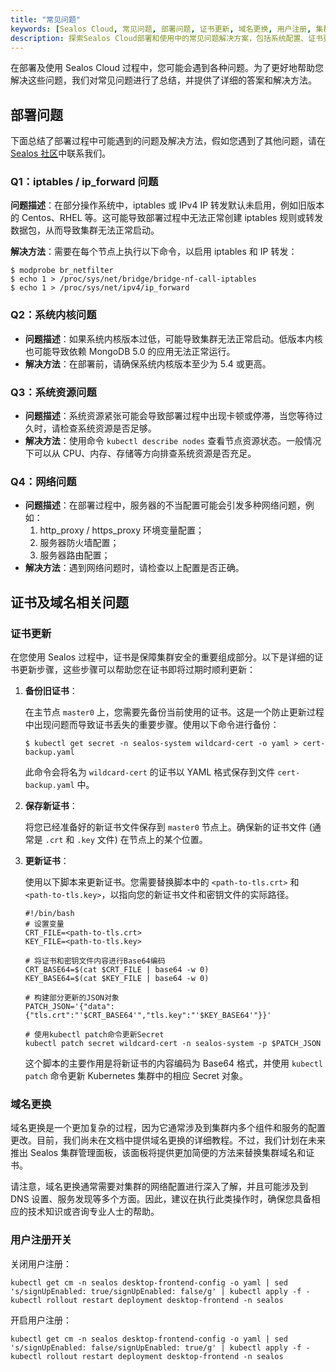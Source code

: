 ```yaml
---
title: "常见问题"
keywords: [Sealos Cloud, 常见问题, 部署问题, 证书更新, 域名更换, 用户注册, 集群管理, Kubernetes]
description: 探索Sealos Cloud部署和使用中的常见问题解决方案，包括系统配置、证书更新、域名更换等关键操作指南，助您轻松管理Kubernetes集群。
---
```


在部署及使用 Sealos Cloud 过程中，您可能会遇到各种问题。为了更好地帮助您解决这些问题，我们对常见问题进行了总结，并提供了详细的答案和解决方法。

## 部署问题

下面总结了部署过程中可能遇到的问题及解决方法，假如您遇到了其他问题，请在 [Sealos 社区](https://forum.laf.run/)中联系我们。

### Q1：iptables / ip_forward 问题

**问题描述**：在部分操作系统中，iptables 或 IPv4 IP 转发默认未启用，例如旧版本的 Centos、RHEL 等。这可能导致部署过程中无法正常创建
iptables 规则或转发数据包，从而导致集群无法正常启动。

**解决方法**：需要在每个节点上执行以下命令，以启用 iptables 和 IP 转发：

```shell
$ modprobe br_netfilter
$ echo 1 > /proc/sys/net/bridge/bridge-nf-call-iptables
$ echo 1 > /proc/sys/net/ipv4/ip_forward
```

### Q2：系统内核问题

- **问题描述**：如果系统内核版本过低，可能导致集群无法正常启动。低版本内核也可能导致依赖 MongoDB 5.0 的应用无法正常运行。
- **解决方法**：在部署前，请确保系统内核版本至少为 5.4 或更高。

### Q3：系统资源问题

- **问题描述**：系统资源紧张可能会导致部署过程中出现卡顿或停滞，当您等待过久时，请检查系统资源是否足够。
- **解决方法**：使用命令 `kubectl describe nodes` 查看节点资源状态。一般情况下可以从 CPU、内存、存储等方向排查系统资源是否充足。

### Q4：网络问题

- **问题描述**：在部署过程中，服务器的不当配置可能会引发多种网络问题，例如：
   1. http_proxy / https_proxy 环境变量配置；
   2. 服务器防火墙配置；
   3. 服务器路由配置；
- **解决方法**：遇到网络问题时，请检查以上配置是否正确。

## 证书及域名相关问题

### 证书更新

在您使用 Sealos 过程中，证书是保障集群安全的重要组成部分。以下是详细的证书更新步骤，这些步骤可以帮助您在证书即将过期时顺利更新：

1. **备份旧证书**：

   在主节点 `master0` 上，您需要先备份当前使用的证书。这是一个防止更新过程中出现问题而导致证书丢失的重要步骤。使用以下命令进行备份：

   ```shell
   $ kubectl get secret -n sealos-system wildcard-cert -o yaml > cert-backup.yaml
   ```

   此命令会将名为 `wildcard-cert` 的证书以 YAML 格式保存到文件 `cert-backup.yaml` 中。

2. **保存新证书**：

   将您已经准备好的新证书文件保存到 `master0` 节点上。确保新的证书文件 (通常是 `.crt` 和 `.key` 文件) 在节点上的某个位置。

3. **更新证书**：

   使用以下脚本来更新证书。您需要替换脚本中的 `<path-to-tls.crt>` 和 `<path-to-tls.key>`，以指向您的新证书文件和密钥文件的实际路径。

   ```shell
   #!/bin/bash 
   # 设置变量
   CRT_FILE=<path-to-tls.crt>
   KEY_FILE=<path-to-tls.key>
   
   # 将证书和密钥文件内容进行Base64编码
   CRT_BASE64=$(cat $CRT_FILE | base64 -w 0)
   KEY_BASE64=$(cat $KEY_FILE | base64 -w 0)
   
   # 构建部分更新的JSON对象
   PATCH_JSON='{"data":{"tls.crt":"'$CRT_BASE64'","tls.key":"'$KEY_BASE64'"}}'
   
   # 使用kubectl patch命令更新Secret
   kubectl patch secret wildcard-cert -n sealos-system -p $PATCH_JSON
   ```
   
   这个脚本的主要作用是将新证书的内容编码为 Base64 格式，并使用 `kubectl patch` 命令更新 Kubernetes 集群中的相应 Secret
   对象。

### 域名更换

域名更换是一个更加复杂的过程，因为它通常涉及到集群内多个组件和服务的配置更改。目前，我们尚未在文档中提供域名更换的详细教程。不过，我们计划在未来推出
Sealos 集群管理面板，该面板将提供更加简便的方法来替换集群域名和证书。

请注意，域名更换通常需要对集群的网络配置进行深入了解，并且可能涉及到 DNS
设置、服务发现等多个方面。因此，建议在执行此类操作时，确保您具备相应的技术知识或咨询专业人士的帮助。

### 用户注册开关

关闭用户注册：

```shell
kubectl get cm -n sealos desktop-frontend-config -o yaml | sed 's/signUpEnabled: true/signUpEnabled: false/g' | kubectl apply -f -
kubectl rollout restart deployment desktop-frontend -n sealos
```

开启用户注册：

```shell
kubectl get cm -n sealos desktop-frontend-config -o yaml | sed 's/signUpEnabled: false/signUpEnabled: true/g' | kubectl apply -f -
kubectl rollout restart deployment desktop-frontend -n sealos
```